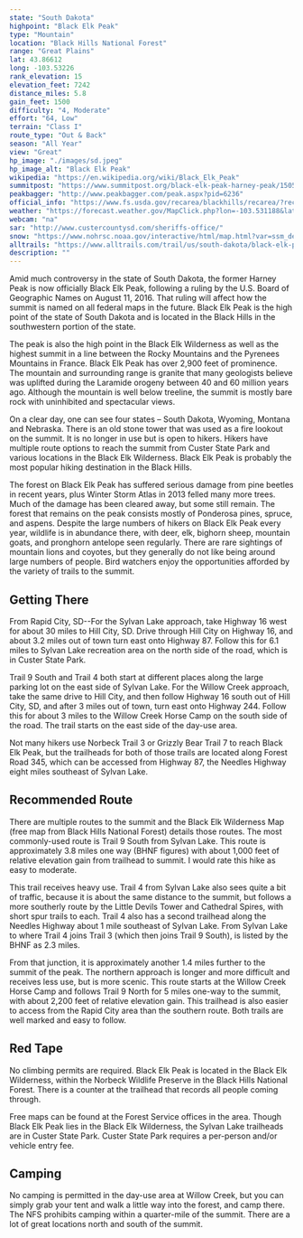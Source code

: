 ```yaml
---
state: "South Dakota"
highpoint: "Black Elk Peak"
type: "Mountain"
location: "Black Hills National Forest"
range: "Great Plains"
lat: 43.86612
long: -103.53226
rank_elevation: 15
elevation_feet: 7242
distance_miles: 5.8
gain_feet: 1500
difficulty: "4, Moderate"
effort: "64, Low"
terrain: "Class I"
route_type: "Out & Back"
season: "All Year"
view: "Great"
hp_image: "./images/sd.jpeg"
hp_image_alt: "Black Elk Peak"
wikipedia: "https://en.wikipedia.org/wiki/Black_Elk_Peak"
summitpost: "https://www.summitpost.org/black-elk-peak-harney-peak/150511"
peakbagger: "http://www.peakbagger.com/peak.aspx?pid=6236"
official_info: "https://www.fs.usda.gov/recarea/blackhills/recarea/?recid=80906"
weather: "https://forecast.weather.gov/MapClick.php?lon=-103.531188&lat=43.865973"
webcam: "na"
sar: "http://www.custercountysd.com/sheriffs-office/"
snow: "https://www.nohrsc.noaa.gov/interactive/html/map.html?var=ssm_depth&min_x=-103.603285241546&min_y=43.7659744262695&max_x=-103.459092688141&max_y=43.9659744262695&bgvar=dem&shdvar=shading&title=0&width=800&height=450&font=0&lbl=m&palette=0&h_o=0&metric=0&lp=0&no_header=0&snap=1&o7=1&o9=1&o11=1&o13=1"
alltrails: "https://www.alltrails.com/trail/us/south-dakota/black-elk-peak-trail"
description: ""
---
```


Amid much controversy in the state of South Dakota, the former Harney Peak is now officially Black Elk Peak, following a ruling by the U.S. Board of Geographic Names on August 11, 2016. That ruling will affect how the summit is named on all federal maps in the future. Black Elk Peak is the high point of the state of South Dakota and is located in the Black Hills in the southwestern portion of the state.

The peak is also the high point in the Black Elk Wilderness as well as the highest summit in a line between the Rocky Mountains and the Pyrenees Mountains in France. Black Elk Peak has over 2,900 feet of prominence. The mountain and surrounding range is granite that many geologists believe was uplifted during the Laramide orogeny between 40 and 60 million years ago. Although the mountain is well below treeline, the summit is mostly bare rock with uninhibited and spectacular views.

On a clear day, one can see four states – South Dakota, Wyoming, Montana and Nebraska. There is an old stone tower that was used as a fire lookout on the summit. It is no longer in use but is open to hikers. Hikers have multiple route options to reach the summit from Custer State Park and various locations in the Black Elk Wilderness. Black Elk Peak is probably the most popular hiking destination in the Black Hills.

The forest on Black Elk Peak has suffered serious damage from pine beetles in recent years, plus Winter Storm Atlas in 2013 felled many more trees. Much of the damage has been cleared away, but some still remain. The forest that remains on the peak consists mostly of Ponderosa pines, spruce, and aspens. Despite the large numbers of hikers on Black Elk Peak every year, wildlife is in abundance there, with deer, elk, bighorn sheep, mountain goats, and pronghorn antelope seen regularly. There are rare sightings of mountain lions and coyotes, but they generally do not like being around large numbers of people.  Bird watchers enjoy the opportunities afforded by the variety of trails to the summit.

## Getting There
From Rapid City, SD--For the Sylvan Lake approach, take Highway 16 west for about 30 miles to Hill City, SD. Drive through Hill City on Highway 16, and about 3.2 miles out of town turn east onto Highway 87. Follow this for 6.1 miles to Sylvan Lake recreation area on the north side of the road, which is in Custer State Park.

Trail 9 South and Trail 4 both start at different places along the large parking lot on the east side of Sylvan Lake. For the Willow Creek approach, take the same drive to Hill City, and then follow Highway 16 south out of Hill City, SD, and after 3 miles out of town, turn east onto Highway 244. Follow this for about 3 miles to the Willow Creek Horse Camp on the south side of the road. The trail starts on the east side of the day-use area.

Not many hikers use Norbeck Trail 3 or Grizzly Bear Trail 7 to reach Black Elk Peak, but the trailheads for both of those trails are located along Forest Road 345, which can be accessed from Highway 87, the Needles Highway eight miles southeast of Sylvan Lake.

## Recommended Route
There are multiple routes to the summit and the Black Elk Wilderness Map (free map from Black Hills National Forest) details those routes. The most commonly-used route is Trail 9 South from Sylvan Lake. This route is approximately 3.8 miles one way (BHNF figures) with about 1,000 feet of relative elevation gain from trailhead to summit. I would rate this hike as easy to moderate.

This trail receives heavy use. Trail 4 from Sylvan Lake also sees quite a bit of traffic, because it is about the same distance to the summit, but follows a more southerly route by the Little Devils Tower and Cathedral Spires, with short spur trails to each. Trail 4 also has a second trailhead along the Needles Highway about 1 mile southeast of Sylvan Lake. From Sylvan Lake to where Trail 4 joins Trail 3 (which then joins Trail 9 South), is listed by the BHNF as 2.3 miles.

From that junction, it is approximately another 1.4 miles further to the summit of the peak. The northern approach is longer and more difficult and receives less use, but is more scenic. This route starts at the Willow Creek Horse Camp and follows Trail 9 North for 5 miles one-way to the summit, with about 2,200 feet of relative elevation gain. This trailhead is also easier to access from the Rapid City area than the southern route. Both trails are well marked and easy to follow.

## Red Tape
No climbing permits are required. Black Elk Peak is located in the Black Elk Wilderness, within the Norbeck Wildlife Preserve in the Black Hills National Forest. There is a counter at the trailhead that records all people coming through.

Free maps can be found at the Forest Service offices in the area. Though Black Elk Peak lies in the Black Elk Wilderness, the Sylvan Lake trailheads are in Custer State Park. Custer State Park requires a per-person and/or vehicle entry fee.

## Camping
No camping is permitted in the day-use area at Willow Creek, but you can simply grab your tent and walk a little way into the forest, and camp there. The NFS prohibits camping within a quarter-mile of the summit. There are a lot of great locations north and south of the summit.
